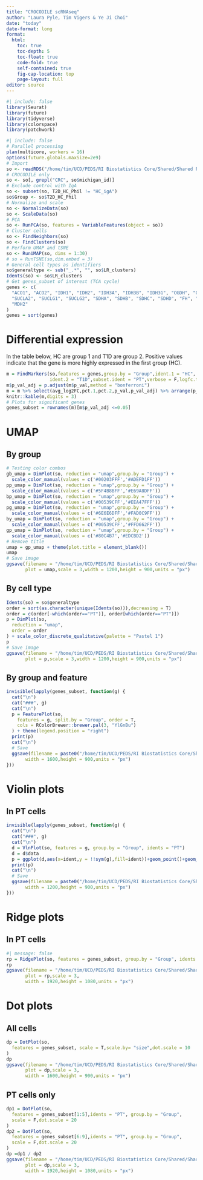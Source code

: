 ```yaml
---
title: "CROCODILE scRNAseq"
author: "Laura Pyle, Tim Vigers & Ye Ji Choi"
date: "today"
date-format: long
format:
  html:
    toc: true
    toc-depth: 5
    toc-float: true
    code-fold: true
    self-contained: true
    fig-cap-location: top
    page-layout: full
editor: source
---
```


```r
#| include: false
library(Seurat)
library(future)
library(tidyverse)
library(colorspace)
library(patchwork)
```

```r
#| include: false
# Parallel processing
plan(multicore, workers = 16)
options(future.globals.maxSize=2e9)
# Import
so <- readRDS("/home/tim/UCD/PEDS/RI Biostatistics Core/Shared/Shared Projects/Laura/Peds Endo/Petter Bjornstad/scRNA/data_clean/seurat_data_no_computations.RDS")
# CROCODILE only
so <- so[, grepl("CRC", so$michigan_id)]
# Exclude control with IgA
so <- subset(so, T2D_HC_Phil != "HC_igA")
so$Group <- so$T2D_HC_Phil
# Normalize and scale
so <- NormalizeData(so)
so <- ScaleData(so)
# PCA
so <- RunPCA(so, features = VariableFeatures(object = so))
# Cluster cells
so <- FindNeighbors(so)
so <- FindClusters(so)
# Perform UMAP and tSNE
so <- RunUMAP(so, dims = 1:30)
# so = RunTSNE(so,dim.embed = 3)
# General cell types as identifiers
so$generaltype <- sub("_.*", "", so$LR_clusters)
Idents(so) <- so$LR_clusters
# Get genes_subset of interest (TCA cycle)
genes <- c(
  "ACO1", "ACO2", "IDH1", "IDH2", "IDH3A", "IDH3B", "IDH3G", "OGDH", "OGDHL",
  "SUCLA2", "SUCLG1", "SUCLG2", "SDHA", "SDHB", "SDHC", "SDHD", "FH", "MDH1",
  "MDH2"
)
genes = sort(genes)
```


# Differential expression

In the table below, HC are group 1 and T1D are group 2. Positive values indicate that the gene is more highly expressed in the first group (HC).

```r
m = FindMarkers(so,features = genes,group.by = "Group",ident.1 = "HC", 
                ident.2 = "T1D",subset.ident = "PT",verbose = F,logfc.threshold=0)
m$p_val_adj = p.adjust(m$p_val,method = "bonferroni")
m = m %>% select(avg_log2FC,pct.1,pct.2,p_val,p_val_adj) %>% arrange(p_val)
knitr::kable(m,digits = 3)
# Plots for significant genes
genes_subset = rownames(m)[m$p_val_adj <=0.05]
```

# UMAP

## By group

```r
# Testing color combos
gb_umap = DimPlot(so, reduction = "umap",group.by = "Group") + 
  scale_color_manual(values = c('#00203FFF','#ADEFD1FF'))
pp_umap = DimPlot(so, reduction = "umap",group.by = "Group") + 
  scale_color_manual(values = c('#5F4B8BFF','#E69A8DFF'))
bp_umap = DimPlot(so, reduction = "umap",group.by = "Group") + 
  scale_color_manual(values = c('#00539CFF','#EEA47FFF'))
pg_umap = DimPlot(so, reduction = "umap",group.by = "Group") + 
  scale_color_manual(values = c('#6E6E6DFF','#FAD0C9FF'))
by_umap = DimPlot(so, reduction = "umap",group.by = "Group") + 
  scale_color_manual(values = c('#00539CFF','#FFD662FF'))
gp_umap = DimPlot(so, reduction = "umap",group.by = "Group") + 
  scale_color_manual(values = c('#80C4B7','#EDCBD2'))
# Remove title
umap = gp_umap + theme(plot.title = element_blank())
umap
# Save image
ggsave(filename = "/home/tim/UCD/PEDS/RI Biostatistics Core/Shared/Shared Projects/Laura/Peds Endo/Petter Bjornstad/CROCODILE/Dissemination/Figures/UMAP_Group_1200x900.jpeg",
       plot = umap,scale = 3,width = 1200,height = 900,units = "px")
```

## By cell type

```r
Idents(so) = so$generaltype
order = sort(as.character(unique(Idents(so))),decreasing = T)
order = c(order[-which(order=="PT")], order[which(order=="PT")])
p = DimPlot(so,
  reduction = "umap",
  order = order
) + scale_color_discrete_qualitative(palette = "Pastel 1")
p
# Save image
ggsave(filename = "/home/tim/UCD/PEDS/RI Biostatistics Core/Shared/Shared Projects/Laura/Peds Endo/Petter Bjornstad/CROCODILE/Dissemination/Figures/UMAP_Cell_Type_1200x900.jpeg",
       plot = p,scale = 3,width = 1200,height = 900,units = "px")
```

## By group and feature

```r
invisible(lapply(genes_subset, function(g) {
  cat("\n")
  cat("###", g)
  cat("\n")
  p = FeaturePlot(so,
    features = g, split.by = "Group", order = T,
    cols = RColorBrewer::brewer.pal(3, "YlGnBu")
  ) + theme(legend.position = "right")
  print(p)
  cat("\n")
  # Save
  ggsave(filename = paste0("/home/tim/UCD/PEDS/RI Biostatistics Core/Shared/Shared Projects/Laura/Peds Endo/Petter Bjornstad/CROCODILE/Dissemination/Figures/Gene specific/UMAPs/UMAP_",g,"_1600x900.jpeg"),plot = p,scale = 3,
       width = 1600,height = 900,units = "px")
}))
```

# Violin plots

## In PT cells

```r
invisible(lapply(genes_subset, function(g) {
  cat("\n")
  cat("###", g)
  cat("\n")
  d = VlnPlot(so, features = g, group.by = "Group", idents = "PT") 
  d = d$data
  p = ggplot(d,aes(x=ident,y = !!sym(g),fill=ident))+geom_point()+geom_violin()+theme_bw()+theme(legend.title = element_blank(),axis.title.x = element_blank())+ ylab(paste0(g," in  PT Cells"))
  print(p)
  cat("\n")
  # Save
  ggsave(filename = paste0("/home/tim/UCD/PEDS/RI Biostatistics Core/Shared/Shared Projects/Laura/Peds Endo/Petter Bjornstad/CROCODILE/Dissemination/Figures/Gene specific/Violins/Violin_",g,"_1200x900.jpeg"),plot = p,scale = 3,
       width = 1200,height = 900,units = "px")
}))
```

# Ridge plots

## In PT cells

```r
#| message: false
rp = RidgePlot(so, features = genes_subset, group.by = "Group", idents = "PT")
rp
ggsave(filename = "/home/tim/UCD/PEDS/RI Biostatistics Core/Shared/Shared Projects/Laura/Peds Endo/Petter Bjornstad/CROCODILE/Dissemination/Figures/Ridge_Group_1920x1080.jpeg",
       plot = rp,scale = 3,
       width = 1920,height = 1080,units = "px")
```

# Dot plots

## All cells

```r
dp = DotPlot(so,
  features = genes_subset, scale = T,scale.by= "size",dot.scale = 10
)
dp
ggsave(filename = "/home/tim/UCD/PEDS/RI Biostatistics Core/Shared/Shared Projects/Laura/Peds Endo/Petter Bjornstad/CROCODILE/Dissemination/Figures/Dot_All_1600x900.jpeg",
       plot = dp,scale = 3,
       width = 1600,height = 900,units = "px")
```

## PT cells only

```r
dp1 = DotPlot(so,
  features = genes_subset[1:5],idents = "PT", group.by = "Group",
  scale = F,dot.scale = 20
)
dp2 = DotPlot(so,
  features = genes_subset[6:9],idents = "PT", group.by = "Group",
  scale = F,dot.scale = 20
)
dp =dp1 / dp2
ggsave(filename = "/home/tim/UCD/PEDS/RI Biostatistics Core/Shared/Shared Projects/Laura/Peds Endo/Petter Bjornstad/CROCODILE/Dissemination/Figures/Dot_PT_cells_1920x1080.jpeg",
       plot = dp,scale = 3,
       width = 1920,height = 1080,units = "px")
```
